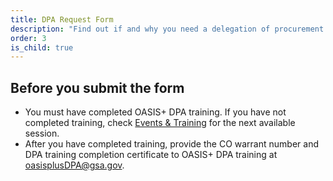 ```yaml
---
title: DPA Request Form
description: "Find out if and why you need a delegation of procurement authority (DPA), how to get one, and stay updated on DPA training."
order: 3
is_child: true
---
```


## Before you submit the form

- You must have completed OASIS+ DPA training. If you have not completed training, check [Events & Training](/events-training/) for the next available session.
- After you have completed training, provide the CO warrant number and DPA training completion certificate to OASIS+ DPA training at oasisplusDPA@gsa.gov.


<DPAForm />

